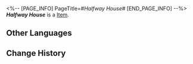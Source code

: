 <%-- [PAGE_INFO]
PageTitle=#''Halfway House''#
[END_PAGE_INFO] --%>
{{Item Infobox
|title       = ''Halfway House''
|id          = 210312
|image       = Item ''Halfway House''.png
|type        = 
|invCategory = Valuables
|rarity      = 3
|effect      =
A record that can be played on the Express' phonograph. It might be a chance acquisition or a gift from someone else. All sorts of memories surge up when the music plays &mdash; the smiles, encounters, touches, and the excitement of battle. Maybe that is why people still collect records even as society rapidly advances.
The current record contains the track "Halfway House."
|description =

''The long journey to the unconscious.''
}}
'''''Halfway House''''' is a [[Item]].

==Other Languages==
{{Other Languages
|en   = ''Halfway House''
|zhs  = 《半途之屋》
|zht  = 《半途之屋》
|ja   = 『中途の家』
|ko   = ≪중간의 집≫
|es   = La casa a mitad de camino
|fr   = ''Halfway House''
|ru   = Halfway House
|th   = "Halfway House"
|vi   = Ngôi Nhà Giữa Đường
|de   = „Haus auf halber Strecke“
|id   = "Halfway House"
|pt   = "Halfway House"
}}

==Change History==
{{Change History|2.0}}